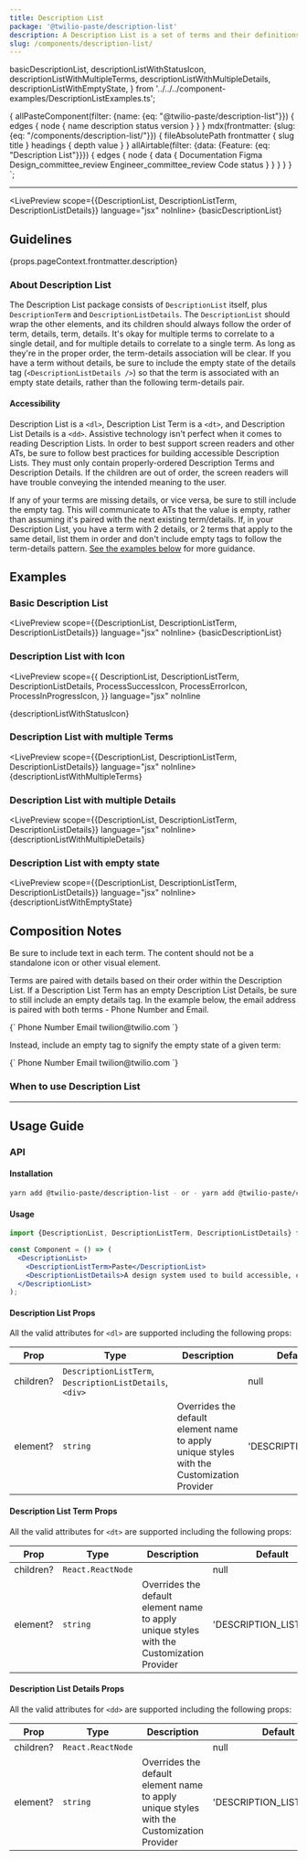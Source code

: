 ```yaml
---
title: Description List
package: '@twilio-paste/description-list'
description: A Description List is a set of terms and their definitions, or details, used to display data.
slug: /components/description-list/
---
```



  basicDescriptionList,
  descriptionListWithStatusIcon,
  descriptionListWithMultipleTerms,
  descriptionListWithMultipleDetails,
  descriptionListWithEmptyState,
} from '../../../component-examples/DescriptionListExamples.ts';

  {
    allPasteComponent(filter: {name: {eq: "@twilio-paste/description-list"}}) {
      edges {
        node {
          name
          description
          status
          version
        }
      }
    }
    mdx(frontmatter: {slug: {eq: "/components/description-list/"}}) {
      fileAbsolutePath
      frontmatter {
        slug
        title
      }
      headings {
        depth
        value
      }
    }
    allAirtable(filter: {data: {Feature: {eq: "Description List"}}}) {
      edges {
        node {
          data {
            Documentation
            Figma
            Design_committee_review
            Engineer_committee_review
            Code
            status
          }
        }
      }
    }
  }
`;

<NormalizedComponentHeader
  categoryRoute={SidebarCategoryRoutes.COMPONENTS}
  githubUrl="https://github.com/twilio-labs/paste/tree/main/packages/paste-core/components/description-list"
  storybookUrl="/?path=/story/components-description-list"
  data={props.data}
/>

---

<contentwrapper>

<PageAside data={props.data.mdx} />

<content>

<LivePreview scope={{DescriptionList, DescriptionListTerm, DescriptionListDetails}} language="jsx" noInline>
  {basicDescriptionList}
</LivePreview>

## Guidelines

<Paragraph>{props.pageContext.frontmatter.description}</Paragraph>

### About Description List

The Description List package consists of `DescriptionList` itself, plus `DescriptionTerm` and `DescriptionListDetails`. The `DescriptionList` should wrap the other elements, and its children should always follow the order of term, details, term, details. It's okay for multiple terms to correlate to a single detail, and for multiple details to correlate to a single term. As long as they're in the proper order, the term-details association will be clear. If you have a term without details, be sure to include the empty state of the details tag (`<DescriptionListDetails />`) so that the term is associated with an empty state details, rather than the following term-details pair.

#### Accessibility

Description List is a `<dl>`, Description List Term is a `<dt>`, and Description List Details is a `<dd>`. Assistive technology isn't perfect when it comes to reading Description Lists. In order to best support screen readers and other ATs, be sure to follow best practices for building accessible Description Lists. They must only contain properly-ordered Description Terms and Description Details. If the children are out of order, the screen readers will have trouble conveying the intended meaning to the user.

If any of your terms are missing details, or vice versa, be sure to still include the empty tag. This will communicate to ATs that the value is empty, rather than assuming it's paired with the next existing term/details. If, in your Description List, you have a term with 2 details, or 2 terms that apply to the same detail, list them in order and don't include empty tags to follow the term-details pattern. [See the examples below](#examples) for more guidance.

## Examples

### Basic Description List

<LivePreview scope={{DescriptionList, DescriptionListTerm, DescriptionListDetails}} language="jsx" noInline>
  {basicDescriptionList}
</LivePreview>

### Description List with Icon

<LivePreview
  scope={{
    DescriptionList,
    DescriptionListTerm,
    DescriptionListDetails,
    ProcessSuccessIcon,
    ProcessErrorIcon,
    ProcessInProgressIcon,
  }}
  language="jsx"
  noInline
>
  {descriptionListWithStatusIcon}
</LivePreview>

### Description List with multiple Terms

<LivePreview scope={{DescriptionList, DescriptionListTerm, DescriptionListDetails}} language="jsx" noInline>
  {descriptionListWithMultipleTerms}
</LivePreview>

### Description List with multiple Details

<LivePreview scope={{DescriptionList, DescriptionListTerm, DescriptionListDetails}} language="jsx" noInline>
  {descriptionListWithMultipleDetails}
</LivePreview>

### Description List with empty state

<LivePreview scope={{DescriptionList, DescriptionListTerm, DescriptionListDetails}} language="jsx" noInline>
  {descriptionListWithEmptyState}
</LivePreview>

## Composition Notes

Be sure to include text in each term. The content should not be a standalone icon or other visual element.

Terms are paired with details based on their order within the Description List. If a Description List Term has an empty Description List Details, be sure to still include an empty details tag. In the example below, the email address is paired with both terms - Phone Number and Email.

<Card>
  <Codeblock>
    {`
    <DescriptionList>
      <DescriptionListTerm>Phone Number</DescriptionListTerm>
      <DescriptionListTerm>Email</DescriptionListTerm>
      <DescriptionListDetails>twilion@twilio.com</DescriptionListDetails>
    </DescriptionList>
  `}
  </Codeblock>
</Card>
<br />

Instead, include an empty tag to signify the empty state of a given term:

<Card>
  <Codeblock>
    {`
    <DescriptionList>
      <DescriptionListTerm>Phone Number</DescriptionListTerm>
      <DescriptionListDetails />
      <DescriptionListTerm>Email</DescriptionListTerm>
      <DescriptionListDetails>twilion@twilio.com</DescriptionListDetails>
    </DescriptionList>
  `}
  </Codeblock>
</Card>
<br />

### When to use Description List

<DoDont>
  <Do
    title="Do"
    body="Use a <div> to wrap your set of Term and Details within the Description List for extra separation and control."
    center
  />
  <Dont
    title="Don't"
    body="Don't use any other type of HTML element as children of the Description List (besides DescriptionListTerm, DescriptionListDetails, or <div>)."
    center
  />
</DoDont>

<DoDont>
  <Do title="Do" body="Use Description List for small amounts of data." />
  <Dont
    title="Don't"
    body="Don't use for interactive data, form controls, or data sets. Consider using Table or Data Grid, especially if you want columns or column headers."
  />
</DoDont>

<DoDont>
  <Do title="Do" body="Use flow content as children to Description Term and Description Details." />
  <Dont title="Don't" body="Don’t use headers or footers as children to Description Term or Description Details." />
</DoDont>

---

## Usage Guide

### API

#### Installation

```bash
yarn add @twilio-paste/description-list - or - yarn add @twilio-paste/core
```

#### Usage

```jsx
import {DescriptionList, DescriptionListTerm, DescriptionListDetails} from '@twilio-paste/core/description-list';

const Component = () => (
  <DescriptionList>
    <DescriptionListTerm>Paste</DescriptionList>
    <DescriptionListDetails>A design system used to build accessible, cohesive, and high-quality customer experiences at Twilio.</DescriptionListDetails>
  </DescriptionList>
);
```

#### Description List Props

All the valid attributes for `<dl>` are supported including the following props:

| Prop      | Type                                                     | Description                                                                               | Default            |
| --------- | -------------------------------------------------------- | ----------------------------------------------------------------------------------------- | ------------------ |
| children? | `DescriptionListTerm`, `DescriptionListDetails`, `<div>` |                                                                                           | null               |
| element?  | `string`                                                 | Overrides the default element name to apply unique styles with the Customization Provider | 'DESCRIPTION_LIST' |

#### Description List Term Props

All the valid attributes for `<dt>` are supported including the following props:

| Prop      | Type              | Description                                                                               | Default                 |
| --------- | ----------------- | ----------------------------------------------------------------------------------------- | ----------------------- |
| children? | `React.ReactNode` |                                                                                           | null                    |
| element?  | `string`          | Overrides the default element name to apply unique styles with the Customization Provider | 'DESCRIPTION_LIST_TERM' |

#### Description List Details Props

All the valid attributes for `<dd>` are supported including the following props:

| Prop      | Type              | Description                                                                               | Default                    |
| --------- | ----------------- | ----------------------------------------------------------------------------------------- | -------------------------- |
| children? | `React.ReactNode` |                                                                                           | null                       |
| element?  | `string`          | Overrides the default element name to apply unique styles with the Customization Provider | 'DESCRIPTION_LIST_DETAILS' |

<ChangelogRevealer>
  <Changelog />
</ChangelogRevealer>

</content>

</contentwrapper>
